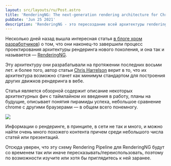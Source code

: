 ```yaml
---
layout: src/layouts/ru/Post.astro
title: 'RenderingNG: The next-generation rendering architecture for Chrome'
pubDate: 'Jun 25 2021'
description: 'RenderingNG - это пересоздание всей архитектуры rendering pipeline Chrome, которое значительно повышает надежность, масштабируемость и расширяемость. Узнайте, как он работает и почему он делает веб лучше.'
---
```



Несколько дней назад вышла интересная статья [в блоге хром разработчиков](https://developer.chrome.com/blog/)) о том, что они наконец-то завершили процесс проектирования архитектуры рендеринга нового поколения, и она так и называется — [RenderingNG](https://developer.chrome.com/blog/renderingng/).

Эту архитектуру они разрабатывали на протяжении последних восьми лет. и более того, автор статьи [Chris Harrelson](https://twitter.com/chrishtr) верит в то, что их архитектура возможно станет как минимум стандартом для построения других движков рендеринга в вебе.

Статья является обзорной содержит описание некоторых архитектурных фич с таймлайном их введения в работу, планы на будущие, описывает понятия пирамиды успеха, небольшое сравнение chrome с другими браузерами — в общем всего понемногу.

<Img src="/assets/posts/2021/browser-rendering-ng/renderingng.jpg" />

Информации о рендеринге, в принципе, в сети не так и много, и можно найти очень много похожего контента причем среди небольшого числа статей или презентаций.

Отсюда уверен, что эту схему Rendering Pipeline для RenderingNG будут со временем так или иначе пересказывать/переиспользовать, поэтому по возможности изучите или хотя бы приглядитесь к ней заранее.
